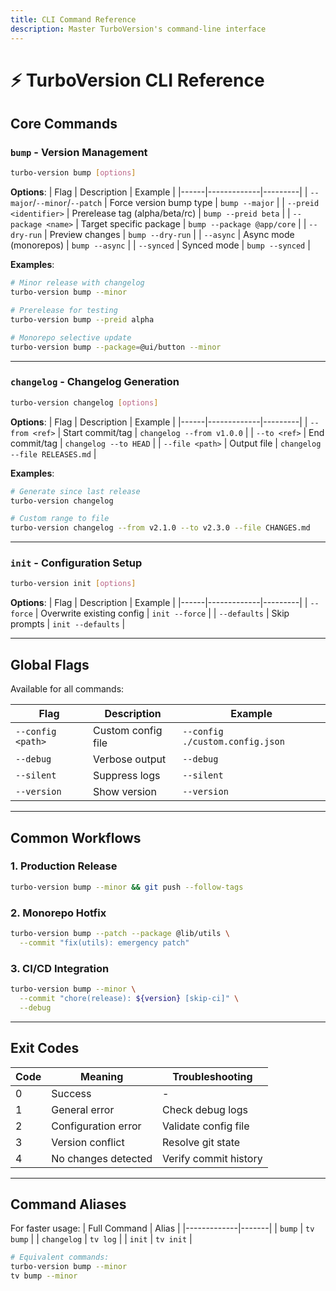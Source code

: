 ```yaml
---
title: CLI Command Reference
description: Master TurboVersion's command-line interface
---
```


# ⚡ TurboVersion CLI Reference

## Core Commands

### `bump` - Version Management
```bash
turbo-version bump [options]
```
**Options**:
| Flag | Description | Example |
|------|-------------|---------|
| `--major`/`--minor`/`--patch` | Force version bump type | `bump --major` |
| `--preid <identifier>` | Prerelease tag (alpha/beta/rc) | `bump --preid beta` |
| `--package <name>` | Target specific package | `bump --package @app/core` |
| `--dry-run` | Preview changes | `bump --dry-run` |
| `--async` | Async mode (monorepos) | `bump --async` |
| `--synced` | Synced mode | `bump --synced` |

**Examples**:
```bash
# Minor release with changelog
turbo-version bump --minor

# Prerelease for testing
turbo-version bump --preid alpha

# Monorepo selective update
turbo-version bump --package=@ui/button --minor
```

---

### `changelog` - Changelog Generation
```bash
turbo-version changelog [options]
```
**Options**:
| Flag | Description | Example |
|------|-------------|---------|
| `--from <ref>` | Start commit/tag | `changelog --from v1.0.0` |
| `--to <ref>` | End commit/tag | `changelog --to HEAD` |
| `--file <path>` | Output file | `changelog --file RELEASES.md` |

**Examples**:
```bash
# Generate since last release
turbo-version changelog

# Custom range to file
turbo-version changelog --from v2.1.0 --to v2.3.0 --file CHANGES.md
```

---

### `init` - Configuration Setup
```bash
turbo-version init [options]
```
**Options**:
| Flag | Description | Example |
|------|-------------|---------|
| `--force` | Overwrite existing config | `init --force` |
| `--defaults` | Skip prompts | `init --defaults` |

---

## Global Flags
Available for all commands:

| Flag | Description | Example |
|------|-------------|---------|
| `--config <path>` | Custom config file | `--config ./custom.config.json` |
| `--debug` | Verbose output | `--debug` |
| `--silent` | Suppress logs | `--silent` |
| `--version` | Show version | `--version` |

---

## Common Workflows

### 1. Production Release
```bash
turbo-version bump --minor && git push --follow-tags
```

### 2. Monorepo Hotfix
```bash
turbo-version bump --patch --package @lib/utils \
  --commit "fix(utils): emergency patch"
```

### 3. CI/CD Integration
```bash
turbo-version bump --minor \
  --commit "chore(release): ${version} [skip-ci]" \
  --debug
```

---

## Exit Codes
| Code | Meaning | Troubleshooting |
|------|---------|-----------------|
| 0 | Success | - |
| 1 | General error | Check debug logs |
| 2 | Configuration error | Validate config file |
| 3 | Version conflict | Resolve git state |
| 4 | No changes detected | Verify commit history |

---

## Command Aliases
For faster usage:
| Full Command | Alias |
|-------------|-------|
| `bump` | `tv bump` |
| `changelog` | `tv log` |
| `init` | `tv init` |

```bash
# Equivalent commands:
turbo-version bump --minor
tv bump --minor
```

